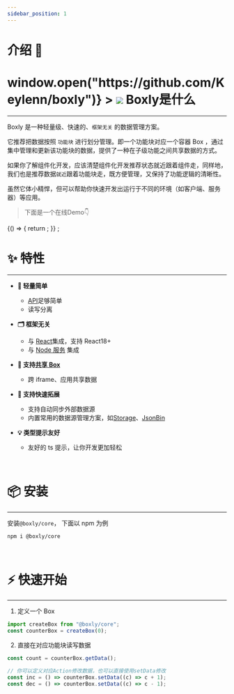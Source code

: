 ```yaml
---
sidebar_position: 1
---
```


# 介绍 🎊

<h1
  className="inline-flex-center"
  style={{ cursor: "pointer" }}
  onClick={() => window.open("https://github.com/Keylenn/boxly")}
>
  <img
    referrerpolicy="no-referrer"
    src="https://gitee.com/keylenn/cos/raw/master/imgs/@boxly-logo.png"
    loading="lazy"
    style={{ width: "1em" }}
    className="breathe"
  />
  <span>Boxly是什么</span>
</h1>

---

Boxly 是一种轻量级、快速的、<span className="primary-color">`框架无关`</span> 的数据管理方案。

它推荐把数据按照 <span className="primary-color">`功能块`</span> 进行划分管理。即一个功能块对应一个容器 Box ，通过集中管理和更新该功能块的数据，提供了一种在子级功能之间共享数据的方式。

如果你了解组件化开发，应该清楚组件化开发推荐状态就近跟着组件走，同样地，我们也是推荐数据<span className="primary-color">`就近`</span>跟着功能块走，既方便管理，又保持了功能逻辑的清晰性。

虽然它体小精悍，但可以帮助你快速开发出运行于不同的环境（如客户端、服务器）等应用。

> 下面是一个在线Demo👇


<BrowserOnly>
  {() => {
    return <BoxlyCoreDemo />;
  }}
</BrowserOnly>
;

<br />

# ✨ 特性

---

- **🎈 轻量简单**

  - [API](/docs/front-end/data-management/boxly/api/create-box)足够简单
  - 读写分离

- **🗂 框架无关**

  - 与 [React](/docs/front-end/data-management/boxly/ecology/react)集成，支持 React18+
  - 与 [Node 服务](/docs/front-end/data-management/boxly/ecology/node) 集成

- **🤝 支持[共享 Box](/docs/front-end/data-management/boxly/ecology/share)**

  - 跨 iframe、应用共享数据

- **🎨 支持快速拓展**

  - 支持自动同步外部数据源
  - 内置常用的数据源管理方案，如[Storage](/docs/front-end/data-management/boxly/api/create-storage-box)、[JsonBin](/docs/front-end/data-management/boxly/api/create-jsonbin-box)

- **💡 类型提示友好**
  - 友好的 ts 提示，让你开发更加轻松

<br />

# 📦 安装

---

安装<span className="primary-color">`@boxly/core`</span>， 下面以 npm 为例

```bash
npm i @boxly/core
```

<br />

# ⚡ 快速开始

---

1. 定义一个 Box

```ts
import createBox from "@boxly/core";
const counterBox = createBox(0);
```

2. 直接在对应功能块读写数据

```ts
const count = counterBox.getData();

// 你可以定义对应Action修改数据，也可以直接使用setData修改
const inc = () => counterBox.setData((c) => c + 1);
const dec = () => counterBox.setData((c) => c - 1);
```
